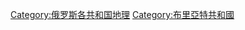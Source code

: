 {{Commonscat|Geography of Buryatia}}
[[Category:俄罗斯各共和国地理|Category:俄罗斯各共和国地理]]
[[Category:布里亞特共和國|Category:布里亞特共和國]]